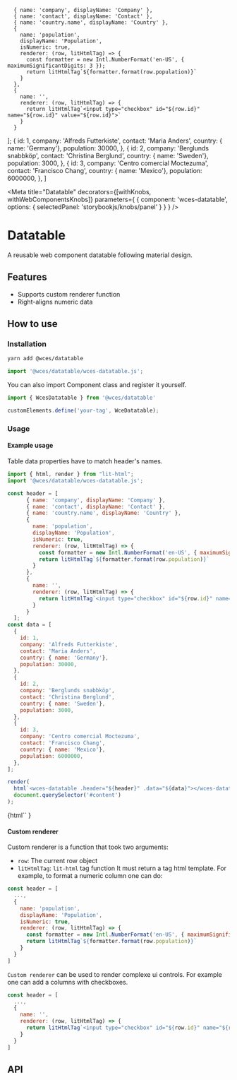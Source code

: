 
      { name: 'company', displayName: 'Company' },
      { name: 'contact', displayName: 'Contact' },
      { name: 'country.name', displayName: 'Country' },
      {
        name: 'population',
        displayName: 'Population',
        isNumeric: true,
        renderer: (row, litHtmlTag) => {
          const formatter = new Intl.NumberFormat('en-US', { maximumSignificantDigits: 3 });
          return litHtmlTag`${formatter.format(row.population)}`
        }
      },
      {
        name: '',
        renderer: (row, litHtmlTag) => {
          return litHtmlTag`<input type="checkbox" id="${row.id}" name="${row.id}" value="${row.id}">`
        }
      }
  ];
  {
    id: 1,
    company: 'Alfreds Futterkiste',
    contact: 'Maria Anders',
    country: { name: 'Germany'},
    population: 30000,
  },
  {
    id: 2,
    company: 'Berglunds snabbköp',
    contact: 'Christina Berglund',
    country: { name: 'Sweden'},
    population: 3000,
  },
  {
    id: 3,
    company: 'Centro comercial Moctezuma',
    contact: 'Francisco Chang',
    country: { name: 'Mexico'},
    population: 6000000,
  },
]

<Meta
  title="Datatable"
  decorators={[withKnobs, withWebComponentsKnobs]}
  parameters={
    {
      component: 'wces-datatable',
      options: { selectedPanel: 'storybookjs/knobs/panel' }
    }
  }
/>

# Datatable

A reusable web component datatable following material design.

## Features

- Supports custom renderer function
- Right-aligns numeric data

## How to use

### Installation

```bash
yarn add @wces/datatable
```

```js
import '@wces/datatable/wces-datatable.js';
```
You can also import Component class and register it yourself.

```js
import { WcesDatatable } from '@wces/datatable'

customElements.define('your-tag', WceDatatable);
```

### Usage

#### Example usage

Table data properties have to match header's names.

```js
import { html, render } from "lit-html";
import '@wces/datatable/wces-datatable.js';

const header = [
      { name: 'company', displayName: 'Company' },
      { name: 'contact', displayName: 'Contact' },
      { name: 'country.name', displayName: 'Country' },
      {
        name: 'population',
        displayName: 'Population',
        isNumeric: true,
        renderer: (row, litHtmlTag) => {
          const formatter = new Intl.NumberFormat('en-US', { maximumSignificantDigits: 3 });
          return litHtmlTag`${formatter.format(row.population)}`
        }
      },
      {
        name: '',
        renderer: (row, litHtmlTag) => {
          return litHtmlTag`<input type="checkbox" id="${row.id}" name="${row.id}" value="${row.id}">`
        }
      }
  ];
const data = [
  {
    id: 1,
    company: 'Alfreds Futterkiste',
    contact: 'Maria Anders',
    country: { name: 'Germany'},
    population: 30000,
  },
  {
    id: 2,
    company: 'Berglunds snabbköp',
    contact: 'Christina Berglund',
    country: { name: 'Sweden'},
    population: 3000,
  },
  {
    id: 3,
    company: 'Centro comercial Moctezuma',
    contact: 'Francisco Chang',
    country: { name: 'Mexico'},
    population: 6000000,
  },
];

render(
  html`<wces-datatable .header="${header}" .data="${data}"></wces-datatable>`,
  document.querySelector('#content')
);

```

<Preview withToolbar>
  <Story name="Demo" height="220px">
    {html`<wces-datatable .header="${header}" .data="${data}"></wces-datatable>` }
  </Story>
</Preview>

#### Custom renderer

Custom renderer is a function that took two arguments:
- `row`: The current row object
- `litHtmlTag`: `lit-html` tag function
It must return a tag html template. For example, to format a numeric column one can do:

```js
const header = [
  ...,
  {
    name: 'population',
    displayName: 'Population',
    isNumeric: true,
    renderer: (row, litHtmlTag) => {
      const formatter = new Intl.NumberFormat('en-US', { maximumSignificantDigits: 3 });
      return litHtmlTag`${formatter.format(row.population)}`
    }
  }
]
```

`Custom renderer` can be used to render complexe ui controls. For example one can add a columns with checkboxes.

```js
const header = [
  ...,
  {
    name: '',
    renderer: (row, litHtmlTag) => {
      return litHtmlTag`<input type="checkbox" id="${row.id}" name="${row.id}" value="${row.id}">`
    }
  }
]
```


## API

<Props of="wces-datatable" />

